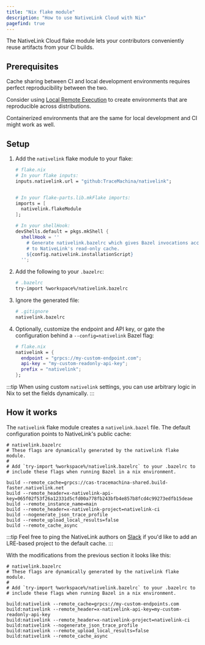 ```yaml
---
title: "Nix flake module"
description: "How to use NativeLink Cloud with Nix"
pagefind: true
---
```


The NativeLink Cloud flake module lets your contributors conveniently reuse
artifacts from your CI builds.

## Prerequisites

Cache sharing between CI and local development environments requires perfect
reproducibility between the two.

Consider using [Local Remote Execution](/docs/explanations/lre) to create
environments that are reproducible across distributions.

Containerized environments that are the same for local development and CI might
work as well.

## Setup


<Steps>

1. Add the `nativelink` flake module to your flake:

    ```nix
    # flake.nix
    # In your flake inputs:
    inputs.nativelink.url = "github:TraceMachina/nativelink";


    # In your flake-parts.lib.mkFlake imports:
    imports = [
      nativelink.flakeModule
    ];

    # In your shellHook:
    devShells.default = pkgs.mkShell {
      shellHook = ''
        # Generate nativelink.bazelrc which gives Bazel invocations access
        # to NativeLink's read-only cache.
        ${config.nativelink.installationScript}
      '';
    ```

2. Add the following to your `.bazelrc`:

    ```bash
    # .bazelrc
    try-import %workspace%/nativelink.bazelrc
    ```

3. Ignore the generated file:

    ```bash
    # .gitignore
    nativelink.bazelrc

4. Optionally, customize the endpoint and API key, or gate the configuration
   behind a `--config=nativelink` Bazel flag:

    ```nix
    # flake.nix
    nativelink = {
      endpoint = "grpcs://my-custom-endpoint.com";
      api-key = "my-custom-readonly-api-key";
      prefix = "nativelink";
    };
    ```

</Steps>

:::tip
When using custom `nativelink` settings, you can use arbitrary logic in Nix to
set the fields dynamically.
:::

## How it works

The `nativelink` flake module creates a `nativelink.bazel` file. The default
configuration points to NativeLink's public cache:

```
# nativelink.bazelrc
# These flags are dynamically generated by the nativelink flake module.
#
# Add `try-import %workspace%/nativelink.bazelrc` to your .bazelrc to
# include these flags when running Bazel in a nix environment.

build --remote_cache=grpcs://cas-tracemachina-shared.build-faster.nativelink.net
build --remote_header=x-nativelink-api-key=065f02f53f26a12331d5cfd00a778fb243bfb4e857b8fcd4c99273edfb15deae
build --remote_instance_name=main
build --remote_header=x-nativelink-project=nativelink-ci
build --nogenerate_json_trace_profile
build --remote_upload_local_results=false
build --remote_cache_async
```

:::tip
Feel free to ping the NativeLink authors on [Slack](https://nativelink.slack.com/join/shared_invite/zt-281qk1ho0-krT7HfTUIYfQMdwflRuq7A#/shared-invite/email) if you'd
like to add an LRE-based project to the default cache.
:::

With the modifications from the previous section it looks like this:

```
# nativelink.bazelrc
# These flags are dynamically generated by the nativelink flake module.
#
# Add `try-import %workspace%/nativelink.bazelrc` to your .bazelrc to
# include these flags when running Bazel in a nix environment.

build:nativelink --remote_cache=grpcs://my-custom-endpoints.com
build:nativelink --remote_header=x-nativelink-api-key=my-custom-readonly-api-key
build:nativelink --remote_header=x-nativelink-project=nativelink-ci
build:nativelink --nogenerate_json_trace_profile
build:nativelink --remote_upload_local_results=false
build:nativelink --remote_cache_async
```
